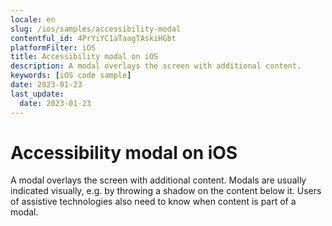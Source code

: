 ```yaml
---
locale: en
slug: /ios/samples/accessibility-modal
contentful_id: 4PrYiYC1aTaagTAskiHGbt
platformFilter: iOS
title: Accessibility modal on iOS
description: A modal overlays the screen with additional content.
keywords: [iOS code sample]
date: 2023-01-23
last_update:
  date: 2023-01-23
---
```


# Accessibility modal on iOS

A modal overlays the screen with additional content. Modals are usually indicated visually, e.g. by throwing a shadow on the content below it. Users of assistive technologies also need to know when content is part of a modal.

<CodeSample id="accessibility-modal" locale="en" platform="ios"/>
